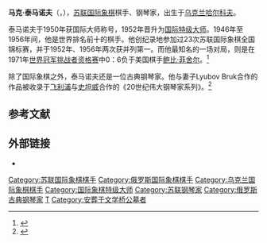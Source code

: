 {{Infobox chess player
|name = 马克·泰马诺夫
|image= Mark Taimanov.jpg
|caption=
|birthname = Mark Evgenievich Taimanov
|country = [[苏联|苏联]]<br />[[俄罗斯|俄罗斯]]
|birth_date = {{Birth date|1926|2|7}}
|birth_place = [[苏联|苏联]][[烏克蘭蘇維埃社會主義共和國|烏克蘭]][[哈尔科夫|哈尔科夫]]
|death_date = {{Death date and age|2016|11|28|1926|2|7}}
|death_place = [[俄羅斯|俄羅斯]][[聖彼得堡|聖彼得堡]]
|title = [[国际象棋特级大师|特级大师]]
|worldchampion =
|womensworldchampion =
|rating =
|peakrating = 2600（1971年7月）
}}
'''马克·泰马诺夫'''（{{lang-ru|Марк Евгеньевич Тайманов}}，{{bd|1926年|2月7日|2016年|11月28日}}），[[苏联|苏联]][[国际象棋|国际象棋]]棋手、钢琴家，出生于[[乌克兰|乌克兰]][[哈尔科夫|哈尔科夫]]。

泰马诺夫于1950年获国际大师称号，1952年晋升为[[国际象棋特级大师|国际特级大师]]。1946年至1956年间，他是世界排名前十的棋手。他创纪录地参加过23次苏联国际象棋全国锦标赛，并于1952年、1956年两次获并列第一。而他最知名的一场对局，则是在1971年[[世界冠军挑战者资格赛|世界冠军挑战者资格赛]]中0：6负于美国棋手[[鲍比·菲舍尔|鲍比·菲舍尔]]。<ref>{{cite web|url=http://www.chessbase.com/newsdetail.asp?newsid=320|title=Interview with Mark Taimanov – My life with chess and music|date=2002-05-23|publisher=ChessBase|accessdate=2009-07-08|archive-date=2010-07-23|archive-url=https://web.archive.org/web/20100723150810/http://www.chessbase.com/newsdetail.asp?newsid=320|dead-url=no}}</ref>

除了国际象棋之外，泰马诺夫还是一位古典钢琴家。他与妻子Lyubov Bruk合作的作品被收录于[[飞利浦|飞利浦]]与[[史坦威公司|史坦威]]合作的《20世纪伟大钢琴家系列》。<ref>{{cite web|url=http://chessbase.com/newsdetail.asp?newsid=7019|title=Going strong at 85 – Mark Taimanov's birthday|date=2011-02-16|publisher=ChessBase.com|accessdate=13 April 2011|archive-date=2011-11-20|archive-url=https://web.archive.org/web/20111120012142/http://chessbase.com/newsdetail.asp?newsid=7019|dead-url=no}}</ref>

== 参考文献  ==
{{reflist}}

== 外部链接 ==
* {{chessgames player|id=14920}}
{{chess-bio-stub}}
{{DEFAULTSORT:Taimanov, Mark}}
[[Category:苏联国际象棋棋手|Category:苏联国际象棋棋手]]
[[Category:俄罗斯国际象棋棋手|Category:俄罗斯国际象棋棋手]]
[[Category:乌克兰国际象棋棋手|Category:乌克兰国际象棋棋手]]
[[Category:国际象棋特级大师|Category:国际象棋特级大师]]
[[Category:苏联钢琴家|Category:苏联钢琴家]]
[[Category:俄罗斯古典钢琴家|Category:俄罗斯古典钢琴家]]
[[Category:圣彼得堡音乐学院校友|T]]
[[Category:安葬于文学桥公墓者|Category:安葬于文学桥公墓者]]